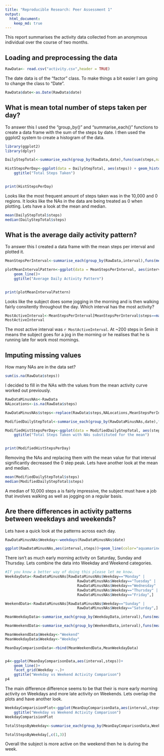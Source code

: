 ```yaml
---
title: "Reproducible Research: Peer Assessment 1"
output: 
  html_document:
    keep_md: true
---
```

This report summarises the activity data collected from an anonymous individual over the course of two months.

## Loading and preprocessing the data
```r
RawData<- read.csv("activity.csv",header = TRUE)

```
The date data is of the "factor" class. To make things a bit easier I am going to change the class to "Date".

```r
RawData$date<-as.Date(RawData$date)

```


## What is mean total number of steps taken per day?  
To answer this I used the "group_by()" and "summarise_each()" functions to create a data frame with the sum of the steps by date.
I then used the ggplot2 system to create a histogram of the data.

```r
library(ggplot2)
library(dplyr)

DailyStepTotal<-summarise_each(group_by(RawData,date),funs(sum(steps,na.rm = TRUE)))

HistStepsPerDay<-ggplot(data = DailyStepTotal, aes(steps)) + geom_histogram()+
    ggtitle("Total Steps Taken")
    

print(HistStepsPerDay)
```

Looks like the most frequent amount of steps taken was in the 10,000 and 0 regions. It looks like the NAs in the data are being treated as 0 when plotting. Lets have a look at the mean and median.

```r
mean(DailyStepTotal$steps)
median(DailyStepTotal$steps)

```

## What is the average daily activity pattern?

To answer this I created a data frame with the mean steps per interval and plotted it.
```r
MeanStepsPerInterval<-summarise_each(group_by(RawData,interval),funs(mean(steps,na.rm = TRUE)))

plotMeanIntervalPattern<-ggplot(data = MeanStepsPerInterval, aes(interval,steps)) +
    geom_line()+
    ggtitle("Average Daily Activity Pattern")
    

print(plotMeanIntervalPattern)
```

Looks like the subject does some jogging in the morning and is then walking fairly consitently throughout the day.
Which interval has the most activity?  
```r
MostActiveInterval<-MeanStepsPerInterval[MeanStepsPerInterval$steps==max(MeanStepsPerInterval$steps),1]
MostActiveInterval
```
The most active interval was `r MostActiveInterval`. At ~200 steps in 5min it means the subject goes for a jog in the morning or he realises that he is running late for work most mornings.

## Imputing missing values
How many NAs are in the data set?
```r
sum(is.na(RawData$steps)) 
```

I decided to fill in the NAs with the values from the mean activity curve worked out previously.
```r

RawDataMinusNAs<-RawData
NALocations<-is.na(RawData$steps)

RawDataMinusNAs$steps<-replace(RawData$steps,NALocations,MeanStepsPerInterval$steps)

ModifiedDailyStepTotal<-summarise_each(group_by(RawDataMinusNAs,date),funs(sum(steps,na.rm = TRUE)))

ModifiedHistStepsPerDay<-ggplot(data = ModifiedDailyStepTotal, aes(steps)) + geom_histogram()+
    ggtitle("Total Steps Taken with NAs substituted for the mean")
    

print(ModifiedHistStepsPerDay)

```

Removing the NAs and replacing them with the mean value for that interval significantly decreased the 0 step peak. Lets have another look at the mean and median.

```r
mean(ModifiedDailyStepTotal$steps)
median(ModifiedDailyStepTotal$steps)

```

A median of 10,000 steps a is fairly impressive, the subject must have a job that involves walking as well as jogging on a regular basis.

## Are there differences in activity patterns between weekdays and weekends?

Lets have a quick look at the patterns across each day.

```r

RawDataMinusNAs$Weekday<-weekdays(RawDataMinusNAs$date)

ggplot(RawDataMinusNAs,aes(interval,steps))+geom_line(color="aquamarine4")+facet_wrap(~Weekday, ncol = 1)+ggtitle("Activity Pattern per Weekday")
```

There isn't as much early morning activity on Saturday, Sunday and Thursday. Lets combine the data into Weekday and Weekend categories.

```r

#If you know a better way of doing this please let me know.
WeekdayData<-RawDataMinusNAs[RawDataMinusNAs$Weekday=="Monday" |
                                 RawDataMinusNAs$Weekday=="Tuesday" |
                                 RawDataMinusNAs$Weekday=="Wednesday" |
                                 RawDataMinusNAs$Weekday=="Thursday" |
                                 RawDataMinusNAs$Weekday=="Friday",]

WeekendData<-RawDataMinusNAs[RawDataMinusNAs$Weekday=="Sunday" |
                                 RawDataMinusNAs$Weekday=="Saturday",]

MeanWeekdayData<-summarise_each(group_by(WeekdayData,interval),funs(mean(steps)))

MeanWeekendData<-summarise_each(group_by(WeekendData,interval),funs(mean(steps)))

MeanWeekendData$Weekday<-"Weekend"
MeanWeekdayData$Weekday<-"Weekday"

MeanDayComparisonData<-rbind(MeanWeekendData,MeanWeekdayData)


p4<-ggplot(MeanDayComparisonData,aes(interval,steps))+
    geom_line()+
    facet_grid(Weekday ~.)+
    ggtitle("Weekday vs Weekend Activity Comparison")
p4
```

The main difference difference seems to be that their is more early morning activity on Weekdays and more late activity on Weekends. Lets overlap the plots and have another look.

```r

WeekdayComparisionPlot<-ggplot(MeanDayComparisonData,aes(interval,steps,color=Weekday))+geom_line()+
    ggtitle("Weekday vs Weekend Activity Comparison")
WeekdayComparisionPlot

```


```r
TotalStepsByWeekday<-summarise_each(group_by(MeanDayComparisonData,Weekday),funs(sum(steps)))

TotalStepsByWeekday[,c(1,3)]
```

Overall the subject is more active on the weekend then he is during the week.



